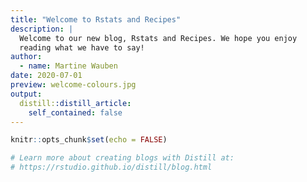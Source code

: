 ```yaml
---
title: "Welcome to Rstats and Recipes"
description: |
  Welcome to our new blog, Rstats and Recipes. We hope you enjoy 
  reading what we have to say!
author:
  - name: Martine Wauben
date: 2020-07-01
preview: welcome-colours.jpg
output:
  distill::distill_article:
    self_contained: false
---
```


```r
knitr::opts_chunk$set(echo = FALSE)

# Learn more about creating blogs with Distill at:
# https://rstudio.github.io/distill/blog.html

```



